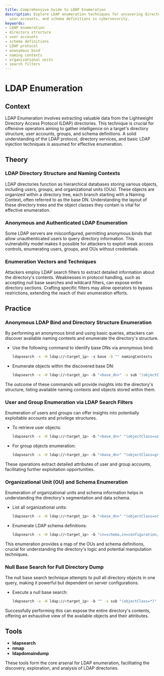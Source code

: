 ```yaml
---
title: Comprehensive Guide to LDAP Enumeration
description: Explore LDAP enumeration techniques for uncovering directory structures,
  user accounts, and schema definitions in cybersecurity.
keywords:
- LDAP enumeration
- directory structure
- user accounts
- schema definitions
- LDAP protocol
- anonymous bind
- naming contexts
- organizational units
- search filters
---
```


# LDAP Enumeration

## Context

LDAP Enumeration involves extracting valuable data from the Lightweight Directory Access Protocol (LDAP) directories. This technique is crucial for offensive operators aiming to gather intelligence on a target's directory structure, user accounts, groups, and schema definitions. A solid understanding of the LDAP protocol, directory services, and basic LDAP injection techniques is assumed for effective enumeration.

## Theory

### LDAP Directory Structure and Naming Contexts

LDAP directories function as hierarchical databases storing various objects, including users, groups, and organizational units (OUs). These objects are organized within a directory tree, each branch starting with a Naming Context, often referred to as the base DN. Understanding the layout of these directory trees and the object classes they contain is vital for effective enumeration.

### Anonymous and Authenticated LDAP Enumeration

Some LDAP servers are misconfigured, permitting anonymous binds that allow unauthenticated users to query directory information. This vulnerability model makes it possible for attackers to exploit weak access controls, enumerating users, groups, and OUs without credentials.

### Enumeration Vectors and Techniques

Attackers employ LDAP search filters to extract detailed information about the directory's contents. Weaknesses in protocol handling, such as accepting null base searches and wildcard filters, can expose entire directory sections. Crafting specific filters may allow operators to bypass restrictions, extending the reach of their enumeration efforts.

## Practice

### Anonymous LDAP Bind and Directory Structure Enumeration

By performing an anonymous bind and using basic queries, attackers can discover available naming contexts and enumerate the directory's structure.

- Use the following command to identify base DNs via anonymous bind:
    ```bash
    ldapsearch -x -H ldap://<target_ip> -s base -b "" namingContexts
    ```
  
- Enumerate objects within the discovered base DN:
    ```bash
    ldapsearch -x -H ldap://<target_ip> -b "<base_dn>" -s sub "(objectClass=*)"
    ```

The outcome of these commands will provide insights into the directory's structure, listing available naming contexts and objects stored within them.

### User and Group Enumeration via LDAP Search Filters

Enumeration of users and groups can offer insights into potentially exploitable accounts and privilege structures.

- To retrieve user objects:
    ```bash
    ldapsearch -x -H ldap://<target_ip> -b "<base_dn>" "(objectClass=user)"
    ```

- For group objects enumeration:
    ```bash
    ldapsearch -x -H ldap://<target_ip> -b "<base_dn>" "(objectClass=group)"
    ```

These operations extract detailed attributes of user and group accounts, facilitating further exploitation opportunities.

### Organizational Unit (OU) and Schema Enumeration

Enumeration of organizational units and schema information helps in understanding the directory's segmentation and data schema.

- List all organizational units:
    ```bash
    ldapsearch -x -H ldap://<target_ip> -b "<base_dn>" "(objectClass=organizationalUnit)"
    ```

- Enumerate LDAP schema definitions:
    ```bash
    ldapsearch -x -H ldap://<target_ip> -b "cn=schema,cn=configuration,<base_dn>" -s sub "(objectClass=*)"
    ```

This enumeration provides a map of the OUs and schema definitions, crucial for understanding the directory's logic and potential manipulation techniques.

### Null Base Search for Full Directory Dump

The null base search technique attempts to pull all directory objects in one query, making it powerful but dependent on server configurations.

- Execute a null base search:
    ```bash
    ldapsearch -x -H ldap://<target_ip> -b "" -s sub "(objectClass=*)"
    ```

Successfully performing this can expose the entire directory's contents, offering an exhaustive view of the available objects and their attributes.

## Tools

- **ldapsearch**
- **nmap**
- **ldapdomaindump**

These tools form the core arsenal for LDAP enumeration, facilitating the discovery, exploration, and analysis of LDAP directories.